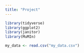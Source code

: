 ```yaml
---
title: "Project"
---
```


```r

library(tidyverse)
library(ggplot2)
library(janitor)
library(MuMIn)

```

```r

my_data <- read.csv("my_data.csv")
```
